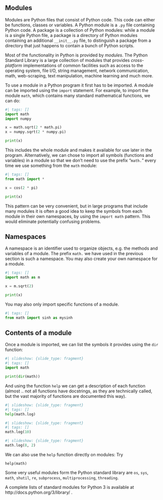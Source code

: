 ## Modules

::: {.callout-note  title="Modules"}
Modules are Python files that consist of Python code. This code can either be functions, classes or variables. A Python module is a `.py` file containing Python code. A package is a collection of Python modules: while a module is a single Python file, a package is a directory of Python modules containing an additional `__init__.py` file, to distinguish a package from a directory that just happens to contain a bunch of Python scripts.
:::



Most of the functionality in Python is provided by *modules*. The Python Standard Library is a large collection of modules that provides *cross-platform* implementations of common facilities such as access to the operating system, file I/O, string management, network communication, math, web-scraping, text manipulation, machine learning and much more.

To use a module in a Python program it first has to be imported. A module can be imported using the `import` statement. For example, to import the module `math`, which contains many standard mathematical functions, we can do:

```python
#| tags: []
import math
import numpy

x = math.sqrt(2 * math.pi)
x = numpy.sqrt(2 * numpy.pi)

print(x)
```

This includes the whole module and makes it available for use later in the program. Alternatively, we can chose to import all symbols (functions and variables) in a module so that we don't need to use the prefix "`math.`" every time we use something from the `math` module:

```python
#| tags: []
from math import *

x = cos(2 * pi)

print(x)
```

This pattern can be very convenient, but in large programs that include many modules it is often a good idea to keep the symbols from each module in their own namespaces, by using the `import math` pattern. This would eliminate potentially confusing problems.

## Namespaces

A namespace is an identifier used to organize objects, e.g. the methods and variables of a module. The prefix `math.` we have used in the previous section is such a namespace. You may also create your own namespace for a module.

```python
#| tags: []
import math as m

x = m.sqrt(2)

print(x)
```

You may also only import specific functions of a module.

```python
#| tags: []
from math import sinh as mysinh
```

## Contents of a module

Once a module is imported, we can list the symbols it provides using the `dir` function:

```python
#| slideshow: {slide_type: fragment}
#| tags: []
import math

print(dir(math))
```

And using the function `help` we can get a description of each function (almost .. not all functions have docstrings, as they are technically called, but the vast majority of functions are documented this way).

```python
#| slideshow: {slide_type: fragment}
#| tags: []
help(math.log)
```

```python
#| slideshow: {slide_type: fragment}
#| tags: []
math.log(10)
```

```python
#| slideshow: {slide_type: fragment}
math.log(8, 2)
```

We can also use the `help` function directly on modules: Try

    help(math)

Some very useful modules form the Python standard library are `os`, `sys`, `math`, `shutil`, `re`, `subprocess`, `multiprocessing`, `threading`.

A complete lists of standard modules for Python 3 is available at http://docs.python.org/3/library/ .
